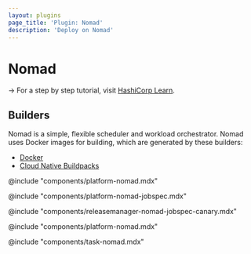 ```yaml
---
layout: plugins
page_title: 'Plugin: Nomad'
description: 'Deploy on Nomad'
---
```


# Nomad

-> For a step by step tutorial, visit [HashiCorp
Learn](https://learn.hashicorp.com/collections/waypoint/get-started-nomad).

## Builders

Nomad is a simple, flexible scheduler and workload orchestrator. Nomad uses
Docker images for building, which are generated by these builders:

- [Docker](./docker)
- [Cloud Native Buildpacks](./pack)

@include "components/platform-nomad.mdx"

@include "components/platform-nomad-jobspec.mdx"

@include "components/releasemanager-nomad-jobspec-canary.mdx"

@include "components/platform-nomad.mdx"

@include "components/task-nomad.mdx"
